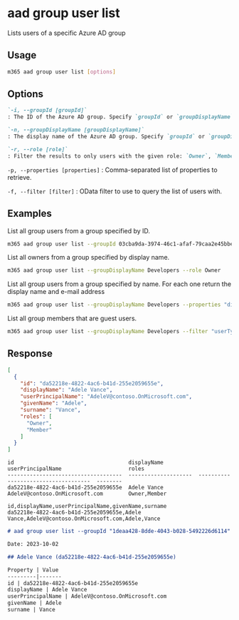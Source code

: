 
# aad group user list

Lists users of a specific Azure AD group

## Usage

```sh
m365 aad group user list [options]
```

## Options

```md definition-list
`-i, --groupId [groupId]`
: The ID of the Azure AD group. Specify `groupId` or `groupDisplayName` but not both.

`-n, --groupDisplayName [groupDisplayName]`
: The display name of the Azure AD group. Specify `groupId` or `groupDisplayName` but not both.

`-r, --role [role]`
: Filter the results to only users with the given role: `Owner`, `Member`.
```

`-p, --properties [properties]`
: Comma-separated list of properties to retrieve.

`-f, --filter [filter]`
: OData filter to use to query the list of users with.
<Global />

## Examples

List all group users from a group specified by ID.

```sh
m365 aad group user list --groupId 03cba9da-3974-46c1-afaf-79caa2e45bbe
```

List all owners from a group specified by display name.

```sh
m365 aad group user list --groupDisplayName Developers --role Owner
```

List all group users from a group specified by name. For each one return the display name and e-mail address

```sh
m365 aad group user list --groupDisplayName Developers --properties "displayName,mail"
```

List all group members that are guest users.

```sh
m365 aad group user list --groupDisplayName Developers --filter "userType eq 'Guest'"
```

## Response

<Tabs>
  <TabItem value="JSON">

  ```json
  [
    {
      "id": "da52218e-4822-4ac6-b41d-255e2059655e",
      "displayName": "Adele Vance",
      "userPrincipalName": "AdeleV@contoso.OnMicrosoft.com",
      "givenName": "Adele",
      "surname": "Vance",
      "roles": [
        "Owner",
        "Member"
      ]
    }
  ]
  ```

  </TabItem>
  <TabItem value="Text">

  ```text
  id                                    displayName           userPrincipalName                     roles
  ------------------------------------  --------------------  ------------------------------------  --------
  da52218e-4822-4ac6-b41d-255e2059655e  Adele Vance           AdeleV@contoso.OnMicrosoft.com        Owner,Member
  ```

  </TabItem>
  <TabItem value="CSV">

  ```csv
  id,displayName,userPrincipalName,givenName,surname
  da52218e-4822-4ac6-b41d-255e2059655e,Adele Vance,AdeleV@contoso.OnMicrosoft.com,Adele,Vance
  ```

  </TabItem>
  <TabItem value="Markdown">

  ```md
  # aad group user list --groupId "1deaa428-8dde-4043-b028-5492226d6114"

  Date: 2023-10-02

  ## Adele Vance (da52218e-4822-4ac6-b41d-255e2059655e)

  Property | Value
  ---------|-------
  id | da52218e-4822-4ac6-b41d-255e2059655e
  displayName | Adele Vance
  userPrincipalName | AdeleV@contoso.OnMicrosoft.com
  givenName | Adele
  surname | Vance
  ```

  </TabItem>
</Tabs>
